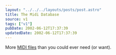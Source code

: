 ```yaml
---
layout: "../../../layouts/posts/post.astro"
title: The Midi Database
source: v1
tags: ["v1"]
pubDate: 2002-06-12T17:37:39
updatedDate: 2002-06-12T17:37:39
---
```


More [MIDI files][1] than you could ever need (or want).

[1]: http://www.mididb.com/ "The Midi Database"
